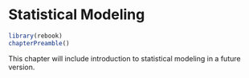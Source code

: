 # Statistical Modeling {#sec-statistical-modeling}

```r
library(rebook)
chapterPreamble()
```

This chapter will include introduction to statistical modeling in a future
version.

